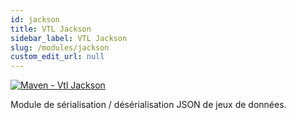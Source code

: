 ```yaml
---
id: jackson
title: VTL Jackson
sidebar_label: VTL Jackson
slug: /modules/jackson
custom_edit_url: null
---
```


[![Maven - Vtl Jackson](https://maven-badges.herokuapp.com/maven-central/fr.insee.trevas/vtl-jackson/badge.svg)](https://maven-badges.herokuapp.com/maven-central/fr.insee.trevas/vtl-jackson)

Module de sérialisation / désérialisation JSON de jeux de données.
